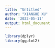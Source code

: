 ```yaml
---
title: "Untitled"
author: "XIANGHE XU"
date: '2022-05-11'
output: html_document
---
```

```r
library(dplyr)
library(ggplot2)
```

